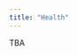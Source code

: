 ```yaml
---
title: "Health"
---
```


TBA

<!-- ## Labs -->

<!-- Note: To download a `.qmd` file, right click and choose "Save Link As...". -->

<!-- | Date   | Title                                  | Materials               | -->
<!-- |---------------|---------------|-------------------------------------------| -->
<!-- | June 2 | Getting started with `R`               | [`.html`](health/labs/01-intro.html) &nbsp; [`.qmd`](https://raw.githubusercontent.com/36-SURE/2025/main/health/labs/01-intro.qmd)                 | -->
<!-- | June 3 | Data wrangling                         | [`.html`](health/labs/02-wrangling.html) &nbsp; [`.qmd`](https://raw.githubusercontent.com/36-SURE/2025/main/health/labs/02-wrangling.qmd)         | -->
<!-- | June 4 | Data visualization                     | [`.html`](health/labs/03-visualization.html) &nbsp; [`.qmd`](https://raw.githubusercontent.com/36-SURE/2025/main/health/labs/03-visualization.qmd) | -->
<!-- | June 5 | Using GitHub for project collaboration | [`.html`](health/labs/04-github.qmd)                                                                                                               | -->